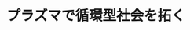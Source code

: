 ﻿---
title: "プラズマで循環型社会を拓く"
category: "その他"
vol: "68"
interviewee: "渡辺 隆行"
url: ""
tags: []
pdf: "68-4-watanabe.pdf"
career: ""
preface: "循環型社会への移行が急がれる現在、廃棄物処 理やリサイクル、材料製造プロセスの革新が求め られている。廃棄物処理は、ただ廃棄物を分解す ればよいというわけではなく、有害な副生成物を 抑制しながら効率的に行わなければならない。リ サイクルや材料製造の効率化も徹底していく必要 がある。これらを実現する新しい方法として、渡 辺先生はプラズマのさまざまな性質を活かしたも のを考案している。先生の研究成果は近年大きな 注目を集めており、本稿ではそのいくつかを紹介 する。"
---
